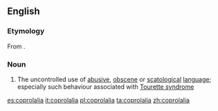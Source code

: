 ==English==

===Etymology===
From {{confix|copro|lalia}}.

===Noun===
{{wikipedia}}
{{en-noun|-}}

# The uncontrolled use of [[abusive]], [[obscene]] or [[scatological]] [[language]]; especially such behaviour associated with [[Tourette syndrome]]

[[es:coprolalia]]
[[it:coprolalia]]
[[pl:coprolalia]]
[[ta:coprolalia]]
[[zh:coprolalia]]